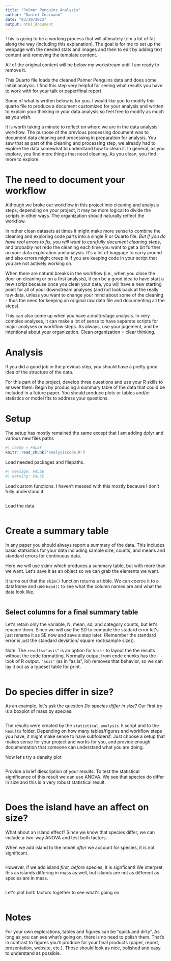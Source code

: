 ```yaml
---
title: "Palmer Penguins Analysis"
author: "Daniel Cusimano"
date: "03/30/2023"
output: html_document
---
```

This is going to be a working process that will ultimately trim a lot of fat along the way (including this explanation). The goal is for me to set up the webpage with the needed stats and images and then to edit by adding text content and removing the template content. 
  
All of the original content will be below my workstream until I am ready to remove it. 
  
This Quarto file loads the cleaned Palmer Penguins data and does some initial analysis. I find this step very helpful for seeing what results you have to work with for your talk or paper/final report. 

Some of what is written below is for you. I would like you to modify this quarto file to produce a document customized for your analysis and written to explain your thinking in your data analysis so feel free to modify as much as you wish. 

It is worth taking a minute to reflect on where we are in the data analysis workflow. The purpose of the previous processing document was to document data cleaning and processing in preparation for analysis. You saw that as part of the cleaning and processing step, we already had to explore the data somewhat to understand how to clean it. In general, as you explore, you find more things that need cleaning. As you clean, you find more to explore. 

# The need to document your workflow

Although we broke our workflow in this project into cleaning and analysis steps, depending on your project, it may be more logical to divide the scripts in other ways. The organization should naturally reflect the workflow. 

In rather clean datasets at times it might make more sense to combine the cleaning and exploring code parts into a single R or Quarto file. _But if you do have real errors to fix, you will want to carefully document cleaning steps_, and probably not redo the cleaning each time you want to get a bit further on your data exploration and analysis. Itʻs a lot of baggage to carry around and also errors might creep in if you are keeping code in your script that you are not actively working on. 

When there are natural breaks in the workflow (i.e., when you close the door on cleaning or on a first analysis), it can be a good idea to have start a new script because once you clean your data, you will have a new starting point for all of your downstream analyses (and not look back at the really raw data, unless you want to change your mind about some of the cleaning - thus the need for keeping an original raw data file and documenting all the steps).  

This can also come up when you have a multi-stage analysis. In very complex analyses, it can make a lot of sense to have separate scripts for major analyses or workflow steps. As always, use your jugement, and be intentional about your organization. Clean organization = clear thinking.  


# Analysis 

If you did a good job in the previous step, you should have a pretty good idea of the structure of the data. 

For this part of the project, develop three questions and use your R skills to answer them. Begin by producing a summary table of the data that could be included in a future paper. You should produce plots or tables and/or statistics or model fits to address your questions. 

# Setup

The setup has mostly remained the same except that I am adding dplyr and various new files paths

```r
#| cache = FALSE
knitr::read_chunk('analysiscode.R')
```

Load needed packages and filepaths.  

```r
#| message: FALSE
#| warning: FALSE
```

Load custom functions. I haven't messed with this mostly because I don't fully understand it. 

```r
```

Load the data.

```r
```

# Create a summary table

In any paper you should always report a summary of the data. This includes basic statsistics for your data including sample size, counts, and means and standard errors for continuous data. 

Here we will use skimr which produces a summary table, but with more than we want. Letʻs save it as an object so we can grab the elements we want. 

It turns out that the `skim()` function returns a tibble. We can coerce it to a dataframe and use `head()` to see what the column names are and what the data look like. 

```r
```

## Select columns for a final summary table

Letʻs retain only the variable, N, mean, sd, and category counts, but letʻs rename them. Since we will use the SD to compute the stadard error letʻs just rename it as SE now and save a step later.  (Remember the standard error is just the standard deviation/ square root(sample size)). 

Note: The `results="asis"` is an option for `knitr` to layout the the results without the code formatting. Normally output from code chunks has the look of R output. `"asis"` (as in "as is", lol) removes that behavior, so we can lay it out as a typeset table for print. 

```r
```


# Do species differ in size?

As an example, letʻs ask the question _Do species differ in size?_ Our first try is a boxplot of mass by species:

```r
```

The results were created by the `statistical_analysis.R` script and to the `Results` folder. Depending on how many tables/figures and workflow steps you have, it might make sense to have subfoldersf. Just choose a setup that makes sense for your project and works for you, and provide enough documentation that someone can understand what you are doing.

Now letʻs try a density plot

```r
```

Provide a brief diescription of your results. To test the statistical significance of this result we can use ANOVA. We see that species do differ in size and this is a very robust statistical result. 

```r
```

# Does the island have an affect on size?

What about an island effect? Since we know that species differ, we can include a two-way ANOVA and test both factors. 


When we add island to the model _after_ we account for species, it is not significant. 

```r
```

However, if we add island _first, before_ species, it is signficant! We interpret this as islands differing in mass as well, but islands are not as different as species are in mass. 

```r
```
Letʻs plot both factors together to see whatʻs going on. 

```r
```


# Notes

For your own explorations, tables and figures can be "quick and dirty". As long as you can see what's going on, there is no need to polish them. That's in contrast to figures you'll produce for your final products (paper, report, presentation, website, etc.). Those should look as nice, polished and easy to understand as possible.


